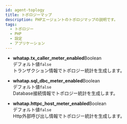 ```yaml
---
id: agent-toplogy
title: トポロジーマップ
description: PHPエージェントのトポロジマップの説明です。
tags:
  - トポロジー
  - PHP
  - 設定
  - アプリケーション
---
```


-   **whatap.tx_caller_meter_enabled**<span class='type'>Boolean</span><br/>
      デフォルト値`false`<br/>
      トランザクション情報でトポロジー統計を生成します。

-   **whatap.sql_dbc_meter_enabled**<span class='type'>Boolean</span><br/>
      デフォルト値`false`<br/>
      Database接続情報でトポロジー統計を生成します。

-   **whatap.httpc_host_meter_enabled**<span class='type'>Boolean</span><br/>
      デフォルト値`false`<br/>
      Http外部呼び出し情報でトポロジー統計を生成します。   
